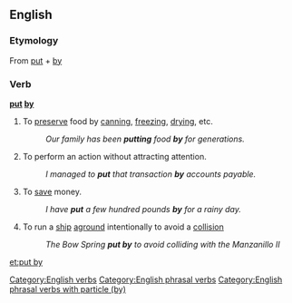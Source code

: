 ==English==

===Etymology===
From [[put]] + [[by]]

===Verb===
'''[[put]] [[by]]'''

# To [[preserve]] food by [[can]]ning, [[freeze|freezing]], [[dry]]ing, etc.
#:''Our family has been '''putting''' food '''by''' for generations.''
# To perform an action without attracting attention.
#: ''I managed to '''put''' that transaction '''by''' accounts payable.''
# To [[save]] money.
#: ''I have '''put''' a few hundred pounds '''by''' for a rainy day.''
# To run a [[ship]] [[aground]] intentionally to avoid a [[collision]]
#: ''The Bow Spring '''put by''' to avoid colliding with the Manzanillo II''

[[Category:English verbs]]
[[Category:English phrasal verbs]]
[[Category:English phrasal verbs with particle (by)]]

[[et:put by]]